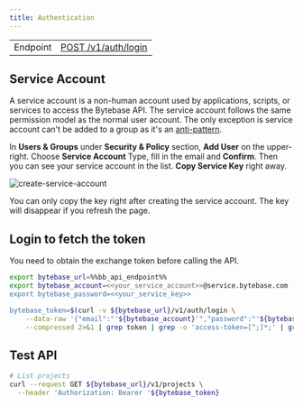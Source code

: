 ```yaml
---
title: Authentication
---
```


|          |                                                                                     |
| -------- | ----------------------------------------------------------------------------------- |
| Endpoint | [POST /v1/auth/login](/api-reference/authservice/post-v1authlogin) |

## Service Account

A service account is a non-human account used by applications, scripts, or services to access the Bytebase API. The service account follows the same permission model as the normal user account. The only exception
is service account can't be added to a group as it's an [anti-pattern](https://cloud.google.com/iam/docs/best-practices-service-accounts#groups).

In **Users & Groups** under **Security & Policy** section, **Add User** on the upper-right. Choose **Service Account** Type, fill in the email and **Confirm**. Then you can see your service account in the list. **Copy Service Key** right away.

![create-service-account](/content/docs/get-started/work-with-terraform/create-service-account.webp)

<Note>

You can only copy the key right after creating the service account. The key will disappear if you refresh the page.

</Note>

## Login to fetch the token

You need to obtain the exchange token before calling the API.

```bash
export bytebase_url=%%bb_api_endpoint%%
export bytebase_account=<<your_service_account>>@service.bytebase.com
export bytebase_password=<<your_service_key>>

bytebase_token=$(curl -v ${bytebase_url}/v1/auth/login \
    --data-raw '{"email":"'${bytebase_account}'","password":"'${bytebase_password}'","web":true}' \
    --compressed 2>&1 | grep token | grep -o 'access-token=[^;]*;' | grep -o '[^;]*' | sed 's/access-token=//g; s/;//g')
```

## Test API

```bash
# List projects
curl --request GET ${bytebase_url}/v1/projects \
  --header 'Authorization: Bearer '${bytebase_token}
```
